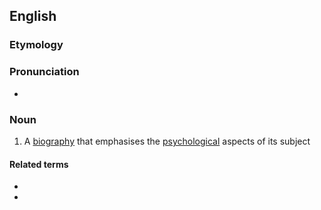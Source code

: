 ==English==
{{wikipedia}}

===Etymology===
{{prefix|en|psycho|biography}}

===Pronunciation===
* {{rhymes|en|ɒɡɹəfi|s=6}}

===Noun===
{{en-noun}}

# A [[biography]] that emphasises the [[psychological]] aspects of its subject

====Related terms====
* {{l|en|psychobiographic}}
* {{l|en|psychobiographer}}